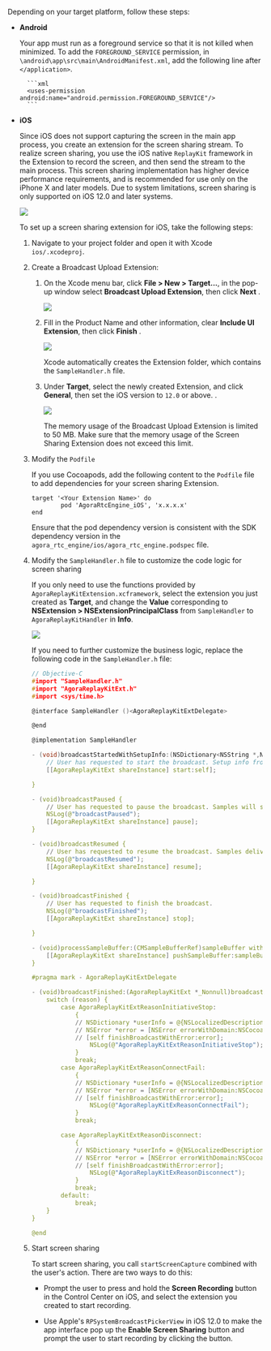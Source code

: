 <PlatformWrapper platform="flutter">

Depending on your target platform, follow these steps:

* **Android**

    Your app must run as a foreground service so that it is not killed when minimized. To add the `FOREGROUND_SERVICE` permission, in `\android\app\src\main\AndroidManifest.xml`, add the following line after `</application>`.

        ```xml
        <uses-permission android:name="android.permission.FOREGROUND_SERVICE"/>
        ```

* **iOS**

    Since iOS does not support capturing the screen in the main app process, you create an extension for the screen sharing stream. To realize screen sharing, you use the iOS native `ReplayKit` framework in the Extension to record the screen, and then send the stream to the main process. This screen sharing implementation has higher device performance requirements, and is recommended for use only on the iPhone X and later models. Due to system limitations, screen sharing is only supported on iOS 12.0 and later systems.
    
    ![](/images/video-sdk/ios-screen-sharing.png)

    To set up a screen sharing extension for iOS, take the following steps:

    1. Navigate to your project folder and open it with Xcode `ios/.xcodeproj`.

    1. Create a Broadcast Upload Extension:
        1. On the Xcode menu bar, click **File > New > Target...**, in the pop-up window select **Broadcast Upload
       Extension**, then click **Next** .

            ![](https://web-cdn.agora.io/docs-files/1669197671714)
        
        1. Fill in the Product Name and other information, clear **Include UI Extension**, then click **Finish** .

            ![](https://web-cdn.agora.io/docs-files/1669197908653)

            Xcode automatically creates the Extension folder, which contains the `SampleHandler.h` file.

        1. Under **Target**, select the newly created Extension, and click **General**, then set the iOS version to
       `12.0` or above.
       .

            ![](https://web-cdn.agora.io/docs-files/1669199079385)

            The memory usage of the Broadcast Upload Extension is limited to 50 MB. Make sure that the memory usage of the Screen Sharing Extension does not exceed this limit.

    1. Modify the `Podfile`
        
        If you use Cocoapods, add the following content to the `Podfile` file to add dependencies for your screen sharing Extension.

        ```
        target '<Your Extension Name>' do
                pod 'AgoraRtcEngine_iOS', 'x.x.x.x'
        end
        ```
        Ensure that the pod dependency version is consistent with the SDK dependency version in the `agora_rtc_engine/ios/agora_rtc_engine.podspec` file.

    1. Modify the `SampleHandler.h` file to customize the code logic for screen sharing

        If you only need to use the functions provided by `AgoraReplayKitExtension.xcframework`, select the extension you just created as **Target**, and change the **Value** corresponding to **NSExtension > NSExtensionPrincipalClass** from `SampleHandler` to `AgoraReplayKitHandler` in **Info**.

        ![](https://web-cdn.agora.io/docs-files/1669346575589)

        If you need to further customize the business logic, replace the following code in the `SampleHandler.h` file:

        ```c
        // Objective-C
        #import "SampleHandler.h"
        #import "AgoraReplayKitExt.h"
        #import <sys/time.h>

        @interface SampleHandler ()<AgoraReplayKitExtDelegate>

        @end

        @implementation SampleHandler

        - (void)broadcastStartedWithSetupInfo:(NSDictionary<NSString *,NSObject *> *)setupInfo {
            // User has requested to start the broadcast. Setup info from the UI extension can be supplied but optional.
            [[AgoraReplayKitExt shareInstance] start:self];

        }

        - (void)broadcastPaused {
            // User has requested to pause the broadcast. Samples will stop being delivered.
            NSLog(@"broadcastPaused");
            [[AgoraReplayKitExt shareInstance] pause];
        }

        - (void)broadcastResumed {
            // User has requested to resume the broadcast. Samples delivery will resume.
            NSLog(@"broadcastResumed");
            [[AgoraReplayKitExt shareInstance] resume];

        }

        - (void)broadcastFinished {
            // User has requested to finish the broadcast.
            NSLog(@"broadcastFinished");
            [[AgoraReplayKitExt shareInstance] stop];

        }

        - (void)processSampleBuffer:(CMSampleBufferRef)sampleBuffer withType:(RPSampleBufferType)sampleBufferType {
            [[AgoraReplayKitExt shareInstance] pushSampleBuffer:sampleBuffer withType:sampleBufferType];
        }

        #pragma mark - AgoraReplayKitExtDelegate

        - (void)broadcastFinished:(AgoraReplayKitExt *_Nonnull)broadcast reason:(AgoraReplayKitExtReason)reason {
            switch (reason) {
                case AgoraReplayKitExtReasonInitiativeStop:
                    {
                    // NSDictionary *userInfo = @{NSLocalizedDescriptionKey : @"Host app stop screen capture"};
                    // NSError *error = [NSError errorWithDomain:NSCocoaErrorDomain code:0 userInfo:userInfo];
                    // [self finishBroadcastWithError:error];
                        NSLog(@"AgoraReplayKitExtReasonInitiativeStop");
                    }
                    break;
                case AgoraReplayKitExtReasonConnectFail:
                    {
                    // NSDictionary *userInfo = @{NSLocalizedDescriptionKey : @"Connect host app fail need startScreenCapture in host app"};
                    // NSError *error = [NSError errorWithDomain:NSCocoaErrorDomain code:0 userInfo:userInfo];
                    // [self finishBroadcastWithError:error];
                        NSLog(@"AgoraReplayKitExReasonConnectFail");
                    }
                    break;

                case AgoraReplayKitExtReasonDisconnect:
                    {
                    // NSDictionary *userInfo = @{NSLocalizedDescriptionKey : @"disconnect with host app"};
                    // NSError *error = [NSError errorWithDomain:NSCocoaErrorDomain code:0 userInfo:userInfo];
                    // [self finishBroadcastWithError:error];
                        NSLog(@"AgoraReplayKitExReasonDisconnect");
                    }
                    break;
                default:
                    break;
            }
        }

        @end
        ```
    
    1. Start screen sharing

        To start screen sharing, you call `startScreenCapture` combined with the user's action. There are two ways to do this:

        * Prompt the user to press and hold the **Screen Recording** button in the Control Center on iOS, and select the extension you created to start recording.
        
        * Use Apple's `RPSystemBroadcastPickerView` in iOS 12.0 to make the app interface pop up the **Enable Screen Sharing** button and prompt the user to start recording by clicking the button.

</PlatformWrapper>
